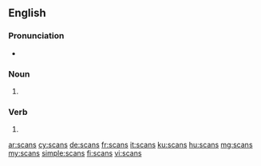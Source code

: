 ==English==

===Pronunciation===
* {{rhymes|ɑːns|lang=en}}

===Noun===
{{head|en|plural}}

# {{plural of|scan|lang=en}}

===Verb===
{{head|en|verb form}}

# {{en-third-person singular of|scan}}

[[ar:scans]]
[[cy:scans]]
[[de:scans]]
[[fr:scans]]
[[it:scans]]
[[ku:scans]]
[[hu:scans]]
[[mg:scans]]
[[my:scans]]
[[simple:scans]]
[[fi:scans]]
[[vi:scans]]